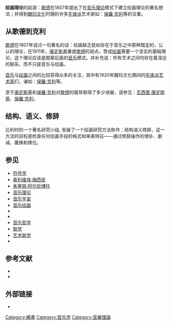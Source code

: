 '''绘画理论'''的起源：[[约翰·沃尔夫冈·冯·歌德|歌德]]在1807年提出了在[[音乐理论|音乐理论]]模式下建立绘画理论的著名想法；并得到[[魏玛文化|魏玛文化]]时期的许多[[先锋派|先锋派]]艺术家如：[[保羅·克利|保羅·克利]]等的注重。

==从歌德到克利==
[[约翰·沃尔夫冈·冯·歌德|歌德]]在1807年说过一句著名的话：绘画缺乏犹如存在于音乐之中那种既定的，公认的理论，在1911年，[[瓦西里·康定斯基|康定斯基]]重提[[歌德|歌德]]的观点，赞成[[绘画|绘画]]需要一个坚实的基础理论，这个理论应该是图案后面的[[音乐|音乐]]模式。并补充说：所有艺术之间均存在着深远的联系，而不只是音乐与绘画。

[[音乐|音乐]]与[[绘画|绘画]]之间的比较获得众多的关注，其中有1920年魏玛文化期间的[[先锋派|先锋派]][[艺术家|艺术家]]们，诸如：[[保羅·克利|保羅·克利]]等。

至于[[瓦西里·康定斯基|康定斯基]]和[[保羅·克利|保羅·克利]]对[[约翰·沃尔夫冈·冯·歌德|歌德]]的倡导取得了多少进展，请参见：[[瓦西里·康定斯基|瓦西里·康定斯基]]、[[保羅·克利|保羅·克利]]。

==结构、语义、修辞==
比利时的一个著名研究小组{{link-en|Groupe µ|Groupe µ}}, 发展了一个绘画研究方法称作：结构语义修辞，这一方法的目标是检查任何绘画手段的格式和审美特征——通过修辞操作的增补、删减、置换和换位。

==参见==
*[[符号学|符号学]]
*[[奥利维埃·梅西安|奥利维埃·梅西安]]
*[[朱塞佩·阿尔钦博托|朱塞佩·阿尔钦博托]]
*[[音乐理论|音乐理论]]
*[[音乐宇宙|音乐宇宙]]
*[[音乐绘画|音乐绘画]]
*{{link-en|视觉符号学|Visual semiotics}}
*{{link-en|音乐美学|Aesthetics of music}}
*[[音乐哲学|音乐哲学]]
*[[联觉|联觉]]
*[[艺术联觉|艺术联觉]]
*{{link-en|有联觉的人列表|List of people with synesthesia}}

== 参考文献 ==
{{Reflist}}
{{ReflistH}}
* {{Cite book|url=https://www.worldcat.org/title/tonal-pitch-space/oclc/43903608|publisher=Oxford University Press|date=2001|location=New York|isbn=978-0-19-505834-5|oclc=43903608|first=Fred|last=Lerdahl|title=Tonal pitch space|pages=42–43}}
* {{Cite book|chapter=The language of form and colour|url=https://search.ebscohost.com/login.aspx?direct=true&scope=site&db=nlebk&db=nlabk&AN=313508|publisher=Floating Press|date=2008|location=Waiheke Island|isbn=978-1-77541-154-3|oclc=575710339|first=Wassily|last=Kandinsky|first2=Michael|last2=Sadleir|title=Concerning the spiritual in art|pages=27–45}}
{{ReflistF}}

==外部链接==
*{{Cite book|url=https://books.google.ie/books?id=R_2wIujisH4C|publisher=Psychology Press|date=2000|isbn=978-0-415-92627-0|language=en|first=Moshe|last=Barasch|title=Theories of Art: From Impressionism to Kandinsky|archiveurl=https://web.archive.org/web/20130513024526/http://books.google.ie/books?id=R_2wIujisH4C|archivedate=2013-05-13|deadurl=no}}

[[Category:繪畫|Category:繪畫]]
[[Category:音乐学|Category:音乐学]]
[[Category:音樂理論|Category:音樂理論]]